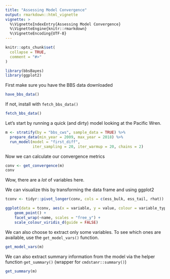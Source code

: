 ```yaml
---
title: "Assessing Model Convergence"
output: rmarkdown::html_vignette
vignette: >
  %\VignetteIndexEntry{Assessing Model Convergence}
  %\VignetteEngine{knitr::rmarkdown}
  %\VignetteEncoding{UTF-8}
---
```


```r
knitr::opts_chunk$set(
  collapse = TRUE,
  comment = "#>"
)
```

```r
library(bbsBayes)
library(ggplot2)
```

First make sure you have the BBS data downloaded
```r
have_bbs_data()
```

If not, install with `fetch_bbs_data()`
```r
fetch_bbs_data()
```



Let's start by running a quick (and dirty) model looking at the Pacific Wren.

```r
m <- stratify(by = "bbs_cws", sample_data = TRUE) %>%
  prepare_data(min_year = 2009, max_year = 2018) %>%
  run_model(model = "first_diff",
            iter_sampling = 20, iter_warmup = 20, chains = 2)

```

Now we can calculate our convergence metrics
```r
conv <- get_convergence(m)
conv
```

Wow, there are a *lot* of variables here.

We can visualize this by transforming the data frame and using ggplot2

```r
tconv <- tidyr::pivot_longer(conv, cols = c(ess_bulk, ess_tail, rhat))

ggplot(data = tconv, aes(x = variable, y = value, colour = variable_type)) +
    geom_point() +
    facet_wrap(~name, scales = "free_y") +
    scale_colour_viridis_d(guide = FALSE)
```

We can also choose to extract only some variables. To see which ones are available,
use the `get_model_vars()` function.

```r
get_model_vars(m)
```


We can also extract summary information from the model via the helper function `get_summary()` (wrapper for  `cmdstanr::summary()`)

```r
get_summary(m)
```


